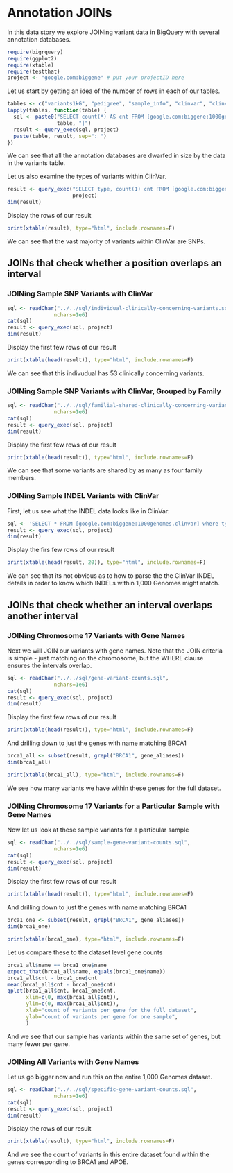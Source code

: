 <!-- R Markdown Documentation, DO NOT EDIT THE PLAIN MARKDOWN VERSION OF THIS FILE -->

<!-- Copyright 2014 Google Inc. All rights reserved. -->

<!-- Licensed under the Apache License, Version 2.0 (the "License"); -->
<!-- you may not use this file except in compliance with the License. -->
<!-- You may obtain a copy of the License at -->

<!--     http://www.apache.org/licenses/LICENSE-2.0 -->

<!-- Unless required by applicable law or agreed to in writing, software -->
<!-- distributed under the License is distributed on an "AS IS" BASIS, -->
<!-- WITHOUT WARRANTIES OR CONDITIONS OF ANY KIND, either express or implied. -->
<!-- See the License for the specific language governing permissions and -->
<!-- limitations under the License. -->

Annotation JOINs
========================================================

In this data story we explore JOINing variant data in BigQuery with several annotation databases.

```r
require(bigrquery)
require(ggplot2)
require(xtable)
require(testthat)
project <- "google.com:biggene" # put your projectID here
```

Let us start by getting an idea of the number of rows in each of our tables.
```r
tables <- c("variants1kG", "pedigree", "sample_info", "clinvar", "clinvar_disease_names", "known_genes", "known_genes_aliases")
lapply(tables, function(table) {
  sql <- paste0("SELECT count(*) AS cnt FROM [google.com:biggene:1000genomes.",
                table, "]")
  result <- query_exec(sql, project)
  paste(table, result, sep=": ")
})
```
We can see that all the annotation databases are dwarfed in size by the data in the variants table.

Let us also examine the types of variants within ClinVar.
```r
result <- query_exec("SELECT type, count(1) cnt FROM [google.com:biggene:1000genomes.clinvar] group by type",
                     project)
dim(result)
```
Display the rows of our result
```r
print(xtable(result), type="html", include.rownames=F)
```
We can see that the vast majority of variants within ClinVar are SNPs.

## JOINs that check whether a position overlaps an interval

### JOINing Sample SNP Variants with ClinVar

```r
sql <- readChar("../../sql/individual-clinically-concerning-variants.sql",
               nchars=1e6)
cat(sql)
result <- query_exec(sql, project)
dim(result)
```
Display the first few rows of our result
```r
print(xtable(head(result)), type="html", include.rownames=F)
```
We can see that this indivudual has 53 clinically concerning variants.

### JOINing Sample SNP Variants with ClinVar, Grouped by Family
```r
sql <- readChar("../../sql/familial-shared-clinically-concerning-variants.sql",
               nchars=1e6)
cat(sql)
result <- query_exec(sql, project)
dim(result)
```
Display the first few rows of our result
```r
print(xtable(head(result)), type="html", include.rownames=F)
```
We can see that some variants are shared by as many as four family members.

### JOINing Sample INDEL Variants with ClinVar

First, let us see what the INDEL data looks like in ClinVar:
```r
sql <- 'SELECT * FROM [google.com:biggene:1000genomes.clinvar] where type="indel"'
result <- query_exec(sql, project)
dim(result)
```
Display the firs few rows of our result
```r
print(xtable(head(result, 20)), type="html", include.rownames=F)
```
We can see that its not obvious as to how to parse the the ClinVar INDEL details in order to know which INDELs within 1,000 Genomes might match.

## JOINs that check whether an interval overlaps another interval

### JOINing Chromosome 17 Variants with Gene Names

Next we will JOIN our variants with gene names.  Note that the JOIN criteria is simple - just matching on the chromosome, but the WHERE clause ensures the intervals overlap.
```r
sql <- readChar("../../sql/gene-variant-counts.sql",
               nchars=1e6)
cat(sql)
result <- query_exec(sql, project)
dim(result)
```
Display the first few rows of our result
```r
print(xtable(head(result)), type="html", include.rownames=F)
```
And drilling down to just the genes with name matching BRCA1
```r
brca1_all <- subset(result, grepl("BRCA1", gene_aliases))
dim(brca1_all)
```

```r
print(xtable(brca1_all), type="html", include.rownames=F)
```
We see how many variants we have within these genes for the full dataset.

### JOINing Chromosome 17 Variants for a Particular Sample with Gene Names

Now let us look at these sample variants for a particular sample
```r
sql <- readChar("../../sql/sample-gene-variant-counts.sql",
               nchars=1e6)
cat(sql)
result <- query_exec(sql, project)
dim(result)
```
Display the first few rows of our result
```r
print(xtable(head(result)), type="html", include.rownames=F)
```
And drilling down to just the genes with name matching BRCA1
```r
brca1_one <- subset(result, grepl("BRCA1", gene_aliases))
dim(brca1_one)
```

```r
print(xtable(brca1_one), type="html", include.rownames=F)
```

Let us compare these to the dataset level gene counts
```r
brca1_all$name == brca1_one$name
expect_that(brca1_all$name, equals(brca1_one$name))
brca1_all$cnt - brca1_one$cnt
mean(brca1_all$cnt - brca1_one$cnt)
qplot(brca1_all$cnt, brca1_one$cnt,
      xlim=c(0, max(brca1_all$cnt)),
      ylim=c(0, max(brca1_all$cnt)),
      xlab="count of variants per gene for the full dataset",
      ylab="count of variants per gene for one sample",
      )
```
And we see that our sample has variants within the same set of genes, but many fewer per gene.

### JOINing All Variants with Gene Names
Let us go bigger now and run this on the entire 1,000 Genomes dataset.
```r
sql <- readChar("../../sql/specific-gene-variant-counts.sql",
               nchars=1e6)
cat(sql)
result <- query_exec(sql, project)
dim(result)
```
Display the rows of our result
```r
print(xtable(result), type="html", include.rownames=F)
```
And we see the count of variants in this entire dataset found within the genes corresponding to BRCA1 and APOE.
